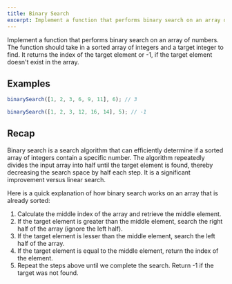 ```yaml
---
title: Binary Search
excerpt: Implement a function that performs binary search on an array of numbers
---
```


Implement a function that performs binary search on an array of numbers. The function should take in a sorted array of integers and a target integer to find. It returns the index of the target element or -1, if the target element doesn't exist in the array.

## Examples

```js
binarySearch([1, 2, 3, 6, 9, 11], 6); // 3

binarySearch([1, 2, 3, 12, 16, 14], 5); // -1
```

## Recap

Binary search is a search algorithm that can efficiently determine if a sorted array of integers contain a specific number. The algorithm repeatedly divides the input array into half until the target element is found, thereby decreasing the search space by half each step. It is a significant improvement versus linear search.

Here is a quick explanation of how binary search works on an array that is already sorted:

1. Calculate the middle index of the array and retrieve the middle element.
1. If the target element is greater than the middle element, search the right half of the array (ignore the left half).
1. If the target element is lesser than the middle element, search the left half of the array.
1. If the target element is equal to the middle element, return the index of the element.
1. Repeat the steps above until we complete the search. Return -1 if the target was not found.

